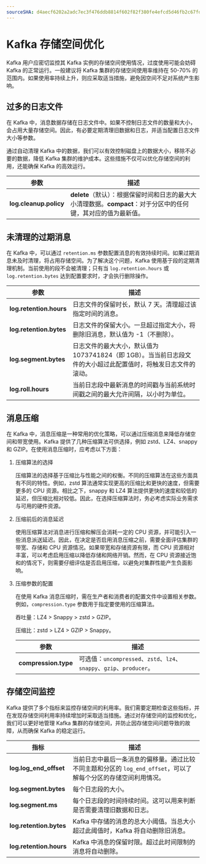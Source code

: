 ```yaml
---
sourceSHA: d4aecf6202a2adc7ec3f476ddb8814f602f82f380fe4efcd5d46fb2c67fd2ba9
---
```


# Kafka 存储空间优化

Kafka 用户应密切监控其 Kafka 实例的存储空间使用情况，过度使用可能会妨碍 Kafka 的正常运行。一般建议将 Kafka 集群的存储空间使用率维持在 50-70% 的范围内。如果使用率持续上升，则应采取适当措施，避免因空间不足对系统产生影响。

## 过多的日志文件

在 Kafka 中，消息数据存储在日志文件中。如果不控制日志文件的数量和大小，会占用大量存储空间。因此，有必要定期清理旧数据和日志，并适当配置日志文件大小等参数。

通过自动清理 Kafka 中的数据，我们可以有效控制磁盘上的数据大小，移除不必要的数据，降低 Kafka 集群的维护成本。这些措施不仅可以优化存储空间的利用，还能确保 Kafka 的高效运行。

| 参数                    | 描述                                                                                                                                                         |
| ---------------------- | ------------------------------------------------------------------------------------------------------------------------------------------------------------ |
| **log.cleanup.policy** | **delete**（默认）：根据保留时间和日志的最大大小清理数据。**compact**：对于分区中的任何键，其对应的值为最新值。                                                                                        |

## 未清理的过期消息

在 Kafka 中，可以通过 `retention.ms` 参数配置消息的有效持续时间。如果过期消息未及时清理，将占用存储空间。为了解决这个问题，Kafka 使用基于段的定期清理机制。当前使用的段不会被清理；只有当 `log.retention.hours` 或 `log.retention.bytes` 达到配置要求时，才会执行删除操作。

| 参数                     | 描述                                                                                                                                                                          |
| ----------------------- | --------------------------------------------------------------------------------------------------------------------------------------------------------------------------- |
| **log.retention.hours** | 日志文件的保留时长，默认 7 天。清理超过该指定时间的消息。                                                                                                                   |
| **log.retention.bytes** | 日志文件的保留大小。一旦超过指定大小，将删除旧消息，默认值为 -1（不删除）。                                                                                                 |
| **log.segment.bytes**   | 日志文件的最大大小，默认值为 1073741824（即 1GB）。当当前日志段文件的大小超过此配置值时，将触发日志文件的滚动。                                                            |
| **log.roll.hours**      | 当前日志段中最新消息的时间戳与当前系统时间戳之间的最大允许间隔，以小时为单位。                                                                                              |

## 消息压缩

在 Kafka 中，消息压缩是一种常用的优化策略，可以通过压缩消息来降低存储空间和带宽使用。Kafka 提供了几种压缩算法可供选择，例如 zstd、LZ4、snappy 和 GZIP。在使用消息压缩时，应考虑以下方面：

1. 压缩算法的选择

   压缩算法的选择基于压缩比与性能之间的权衡。不同的压缩算法在这些方面具有不同的特性。例如，zstd 算法通常实现更高的压缩比和更快的速度，但需要更多的 CPU 资源。相比之下，snappy 和 LZ4 算法提供更快的速度和较低的延迟，但压缩比相对较低。因此，在选择压缩算法时，务必考虑实际业务需求与可用的硬件资源。

2. 压缩前后的消息延迟

   使用压缩算法对消息进行压缩和解压会消耗一定的 CPU 资源，并可能引入一些消息派送延迟。因此，在决定是否启用消息压缩之前，需要全面评估集群的带宽、存储和 CPU 资源情况。如果带宽和存储资源有限，而 CPU 资源相对丰富，可以考虑启用压缩以降低存储和网络开销。然而，在 CPU 资源接近饱和的情况下，则需要仔细评估是否启用压缩，以避免对集群性能产生负面影响。

3. 压缩参数的配置

   在使用 Kafka 消息压缩时，需在生产者和消费者的配置文件中设置相关参数。例如，`compression.type` 参数用于指定要使用的压缩算法。

   吞吐量：LZ4 > Snappy > zstd > GZIP。

   压缩比：zstd > LZ4 > GZIP > Snappy。

   | 参数                  | 描述                                                                   |
   | -------------------- | --------------------------------------------------------------------- |
   | **compression.type** | 可选值：`uncompressed`、`zstd`、`lz4`、`snappy`、`gzip`、`producer`。 |

## 存储空间监控

Kafka 提供了多个指标来监控存储空间的利用率。我们需要定期检查这些指标，并在发现存储空间利用率持续增加时采取适当措施。通过对存储空间的监控和优化，我们可以更好地管理 Kafka 集群的存储空间，并防止因存储空间问题导致的故障，从而确保 Kafka 的稳定运行。

| 指标                     | 描述                                                                                                                                                                                 |
| ---------------------- | ------------------------------------------------------------------------------------------------------------------------------------------------------------------------------------ |
| **log.log\_end\_offset** | 当前日志中最后一条消息的偏移量。通过比较不同主题和分区的 `log_end_offset`，可以了解每个分区的存储空间利用情况。                                                                      |
| **log.segment.bytes**    | 每个日志段的大小。                                                                                                                                                                   |
| **log.segment.ms**       | 每个日志段的时间持续时间。这可以用来判断是否需要清理旧数据和日志。                                                                                                                  |
| **log.retention.bytes**  | Kafka 中存储的消息的总大小阈值。当总大小超过此阈值时，Kafka 将自动删除旧消息。                                                                                                      |
| **log.retention.hours**  | Kafka 中消息的保留时限。超过此时间限制的消息将自动删除。                                                                                                                            |
